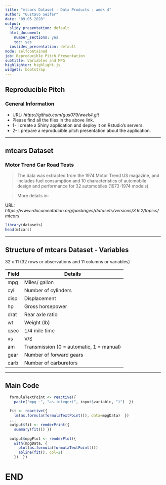 ---
title: "mtcars Dataset - Data Products - week 4"
author: "Gustavo Seifer"
date: "09.05.2020"
output:
  slidy_presentation: default
  html_document:
    number_sections: yes
    toc: yes
  ioslides_presentation: default
mode: selfcontained
job: Reproducible Pitch Presentation
subtitle: Variables and MPG
highlighter: highlight.js
widgets: bootstrap
---

## Reproducible Pitch

### General Information  

- URL: *https://github.com/gus079/week4.git*
- Please find all the files in the above link. 
- 1- I create a Shiny application and deploy it on Rstudio's servers.
- 2- I prepare a reproducible pitch presentation about the application.


---

## mtcars Dataset

### Motor Trend Car Road Tests

> The data was extracted from the 1974 Motor Trend US magazine, and includes fuel consumption and 10 characteristics of automobile design and performance for 32 automobiles (1973-1974 models).

> More details in:

URL: *https://www.rdocumentation.org/packages/datasets/versions/3.6.2/topics/mtcars*

```{r, comment= NA}
library(datasets)
head(mtcars)
```

---

## Structure of mtcars Dataset - Variables

32 x 11 (32 rows or observations and 11 columns or variables)

| Field | Details |
| ----- | ------ |
| mpg | Miles/ gallon |
| cyl | Number of cylinders |
| disp | Displacement |
| hp | Gross horsepower |
| drat | Rear axle ratio |
| wt | Weight (lb) |
| qsec | 1/4 mile time |
| vs | V/S |
| am | Transmission (0 = automatic, 1 = manual) |
| gear | Number of forward gears |
| carb | Number of carburetors |

---

## Main Code

```r
  formulaTextPoint <- reactive({
    paste("mpg ~", "as.integer(", input$variable, ")")  })
  
  fit <- reactive({
    lm(as.formula(formulaTextPoint()), data=mpgData)  })
  ...
  output$fit <- renderPrint({
    summary(fit()) })
  
  output$mpgPlot <- renderPlot({
    with(mpgData, {
      plot(as.formula(formulaTextPoint()))
      abline(fit(), col=2)
    })  })
```


# END